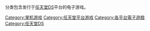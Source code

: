 {{Commonscat|Nintendo DS games}}

分类包含发行于[[任天堂DS|任天堂DS]]平台的电子游戏。

{{DEFAULTSORT:Nintendo DS}}
[[Category:掌机游戏|Category:掌机游戏]]
[[Category:任天堂平台游戏|Category:任天堂平台游戏]]
[[Category:各平台電子遊戲|Category:各平台電子遊戲]]
[[Category:任天堂DS|Category:任天堂DS]]